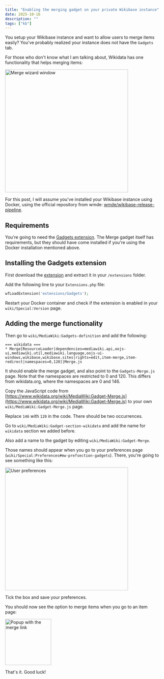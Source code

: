 ```yaml
---
title: "Enabling the merging gadget on your private Wikibase instance"
date: 2025-10-16
description: ""
tags: ["kb"]
---
```



You setup your Wikibase instance and want to allow users to merge items easily?
You've probably realized your instance does not have the `Gadgets` tab.

For those who don't know what I am talking about, Wikidata has one functionality
that helps merging items:

<Image width="400" src={wizardImage} alt="Merge wizard window" />

For this post, I will assume you've installed your Wikibase instance using Docker,
using the official repository from wmde: [wmde/wikibase-release-pipeline](https://github.com/wmde/wikibase-release-pipeline).

## Requirements

You're going to need the [Gadgets extension](https://www.mediawiki.org/wiki/Extension:Gadgets).
The Merge gadget itself has requirements,
but they should have come installed if you're using the Docker installation mentioned above.

## Installing the Gadgets extension

First download the [extension](https://www.mediawiki.org/wiki/Special:ExtensionDistributor/Gadgets)
and extract it in your `/extensions` folder.

Add the following line to your `Extensions.php` file:

```php
wfLoadExtension('extensions/Gadgets');
```

Restart your Docker container and check if the extension is enabled in your `wiki/Special:Version` page.

## Adding the merge functionality

Then go to `wiki/MediaWiki:Gadgets-definition` and add the following:

```text
=== wikidata ===
* Merge[ResourceLoader|dependencies=mediawiki.api,oojs-ui,mediawiki.util,mediawiki.language,oojs-ui-windows,wikibase,wikibase.sites|rights=edit,item-merge,item-redirect|namespaces=0,120]|Merge.js
```

It should enable the merge gadget, and also point to the `Gadgets-Merge.js` page.
Note that the namespaces are restricted to 0 and 120.
This differs from wikidata.org, where the namespaces are 0 and 146.

Copy the JavaScript code from
[https://www.wikidata.org/wiki/MediaWiki:Gadget-Merge.js](https://www.wikidata.org/wiki/MediaWiki:Gadget-Merge.js)
to your own `wiki/MediaWiki:Gadget-Merge.js` page.

Replace `146` with `120` in the code. There should be two occurrences.

Go to `wiki/MediaWiki:Gadget-section-wikidata` and add the name for `wikidata`
section we added before.

Also add a name to the gadget by editing `wiki/MediaWiki:Gadget-Merge`.

Those names should appear when you go to your preferences page (`wiki/Special:Preferences#mw-prefsection-gadgets`).
There, you're going to see something like this:

<Image width="400" src={preferencesImage} alt="User preferences" />

Tick the box and save your preferences.

You should now see the option to merge items when you go to an item page:

<Image width="150" src={popupImage} alt="Popup with the merge link" />

That's it.
Good luck!
